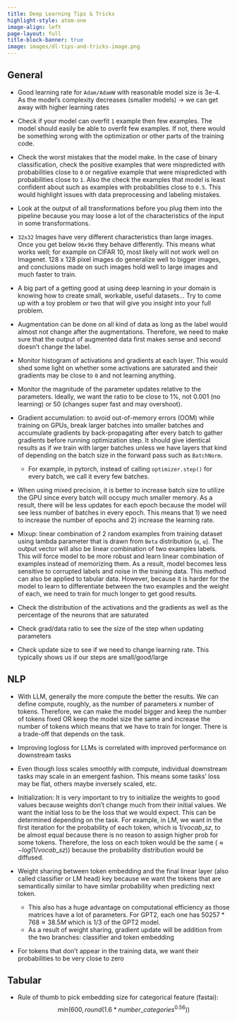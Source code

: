 ```yaml
---
title: Deep Learning Tips & Tricks
highlight-style: atom-one
image-align: left
page-layout: full
title-block-banner: true
image: images/dl-tips-and-tricks-image.png
---
```

## General

- Good learning rate for `Adam/AdamW` with reasonable model size is 3e-4. As
the model's complexity decreases (smaller models) -> we can get away with
higher learning rates

- Check if your model can overfit `1` example then few examples. The model should
  easily be able to overfit few examples. If not, there would be something
wrong with the optimization or other parts of the training code.

- Check the worst mistakes that the model make. In the case of binary
classification, check the positive examples that were mispredicted with
probabilities close to `0` or negative example that were mispredicted with
probabilities close to `1`. Also the check the examples that model is least
confident about such as examples with probabilities close to `0.5`. This would
highlight issues with data preprocessing and labeling mistakes.

- Look at the output of all transformations before you plug them into the 
pipeline because you may loose a lot of the characteristics of the input in 
some transformations.

- `32x32` Images have very different characteristics than large images. Once 
you get below `96x96` they behave differently. This means what works well; for 
example on CIFAR 10, most likely will not work well on Imagenet. 128 x 128 
pixel images do generalize well to bigger images, and conclusions made on such 
images hold well to large images and much faster to train.

- A big part of a getting good at using deep learning in your domain is knowing 
how to create small, workable, useful datasets… Try to come up with a toy 
problem or two that will give you insight into your full problem.

- Augmentation can be done on all kind of data as long as the label would 
almost not change after the augmentations. Therefore, we need to make sure 
that the output of augmented data first makes sense and second doesn't change the label.

- Monitor histogram of activations and gradients at each layer. This would shed
  some light on whether some activations are saturated and their gradients may
  be close to `0` and not learning anything.

- Monitor the magnitude of the parameter updates relative to the parameters.
Ideally, we want the ratio to be close to 1%, not $0.001%$ (no learning) or
$50%$ (changes super fast and may overshoot).

- Gradient accumulation: to avoid out-of-memory errors (OOM) while training on
  GPUs, break larger batches into smaller batches and accumulate gradients by
  back-propagating after every batch to gather gradients before running
  optimization step. It should give identical results as if we train with
  larger batches unless we have layers that kind of depending on the batch
  size in the forward pass such as `BatchNorm`.
    - For example, in pytorch, instead of calling `optimizer.step()` for every
      batch, we call it every few batches.

- When using mixed precision, it is better to increase batch size to utilize
  the GPU since every batch will occupy much smaller memory. As a result,
  there will be less updates for each epoch because the model will see less
  number of batches in every epoch. This means that 1) we need to increase the
  number of epochs and 2) increase the learning rate.

- Mixup: linear combination of 2 random examples from training dataset using
  lambda parameter that is drawn from `Beta` distribution (`α`, `α`). The output
  vector will also be linear combination of two examples labels. This will
  force model to be more robust and learn linear combination of examples
  instead of memorizing them. As a result, model becomes less sensitive to
  corrupted labels and noise in the training data. This method can also be
  applied to tabular data. However, because it is harder for the model to learn
  to differentiate between the two examples and the weight of each, we need to
  train for much longer to get good results.

- Check the distribution of the activations and the gradients as well as the
  percentage of the neurons that are saturated

- Check grad/data ratio to see the size of the step when updating parameters

- Check update size to see if we need to change learning rate. This typically
  shows us if our steps are small/good/large

## NLP

- With LLM, generally the more compute the better the results. We can define
  compute, roughly, as the number of parameters x number of tokens. Therefore,
  we can make the model bigger and keep the number of tokens fixed OR keep the
  model size the same and increase the number of tokens which means that we
  have to train for longer. There is a trade-off that depends on the task.

- Improving logloss for LLMs is correlated with improved performance on
downstream tasks

- Even though loss scales smoothly with compute, individual downstream tasks
  may scale in an emergent fashion. This means some tasks' loss may be flat,
  others maybe inversely scaled, etc.

- Initialization: It is very important to try to initialize the weights to
  good values because weights don't change much from their initial values.
  We want the initial loss to be the loss that we would expect. This can
  be determined depending on the task. For example, in LM, we want in the
  first iteration for the probability of each token, which is $1/vocab\_{sz}$,
  to be almost equal because there is no reason to assign higher prob for some
  tokens. Therefore, the loss on each token would be the same ($\approx -log(1/vocab\_sz)$)
  because the probability distribution would be diffused.

- Weight sharing between token embedding and the final linear layer (also
  called classifier or LM head) key because we want the tokens that are semantically
  similar to have similar probability when predicting next token.
  - This also has a huge advantage on computational efficiency as those matrices
    have a lot of parameters. For GPT2, each one has $50257 * 768 \approx 38.5M$ which
    is $1/3$ of the GPT2 model.
  - As a result of weight sharing, gradient update will be addition from the
    two branches: classifier and token embedding

- For tokens that don't appear in the training data, we want their probabilities
  to be very close to zero

## Tabular

- Rule of thumb to pick embedding size for categorical feature (fastai): $$min(600, round(1.6 * {number\_categories}^{0.56}))$$
